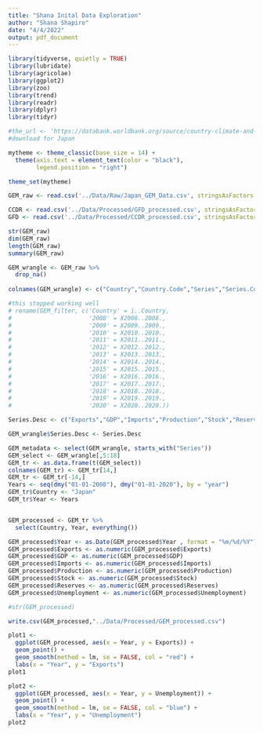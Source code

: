 ```yaml
---
title: "Shana Inital Data Exploration"
author: "Shana Shapiro"
date: "4/4/2022"
output: pdf_document
---
```


```r
library(tidyverse, quietly = TRUE)
library(lubridate)
library(agricolae)
library(ggplot2)
library(zoo)
library(trend)
library(readr)
library(dplyr)
library(tidyr)
```


```r
#the_url <- 'https://databank.worldbank.org/source/country-climate-and-development-report-(ccdr)'
#download for Japan
```

```r
mytheme <- theme_classic(base_size = 14) +
  theme(axis.text = element_text(color = "black"), 
        legend.position = "right")

theme_set(mytheme)
```


```r
GEM_raw <- read.csv('../Data/Raw/Japan_GEM_Data.csv', stringsAsFactors = TRUE)

CCDR <- read.csv('../Data/Processed/GFD_processed.csv', stringsAsFactors = TRUE)
GFD <- read.csv('../Data/Processed/CCDR_processed.csv', stringsAsFactors = TRUE)

str(GEM_raw)
dim(GEM_raw)
length(GEM_raw)
summary(GEM_raw)
```

```r
GEM_wrangle <- GEM_raw %>% 
  drop_na()
  
colnames(GEM_wrangle) <- c("Country","Country.Code","Series","Series.Code",1:13)

#this stopped working well 
# rename(GEM_filter, c('Country' = ï..Country, 
#                      '2008' = X2008..2008.,
#                      '2009' = X2009..2009., 
#                      '2010' = X2010..2010.,
#                      '2011' = X2011..2011.,
#                      '2012' = X2012..2012.,
#                      '2013' = X2013..2013.,
#                      '2014' = X2014..2014., 
#                      '2015' = X2015..2015., 
#                      '2016' = X2016..2016., 
#                      '2017' = X2017..2017.,
#                      '2018' = X2018..2018.,
#                      '2019' = X2019..2019.,
#                      '2020' = X2020..2020.))

Series.Desc <- c("Exports","GDP","Imports","Production","Stock","Reserves","Unemployment") 

GEM_wrangle$Series.Desc <- Series.Desc

GEM_metadata <- select(GEM_wrangle, starts_with("Series"))
GEM_select <- GEM_wrangle[,5:18]
GEM_tr <- as.data.frame(t(GEM_select))
colnames(GEM_tr) <- GEM_tr[14,]
GEM_tr <- GEM_tr[-14,]
Years <- seq(dmy("01-01-2008"), dmy("01-01-2020"), by = "year")
GEM_tr$Country <- "Japan"
GEM_tr$Year <- Years


GEM_processed <- GEM_tr %>%
  select(Country, Year, everything())

GEM_processed$Year <- as.Date(GEM_processed$Year , format = "%m/%d/%Y")
GEM_processed$Exports <- as.numeric(GEM_processed$Exports)
GEM_processed$GDP <- as.numeric(GEM_processed$GDP)
GEM_processed$Imports <- as.numeric(GEM_processed$Imports)
GEM_processed$Production <- as.numeric(GEM_processed$Production)
GEM_processed$Stock <- as.numeric(GEM_processed$Stock)
GEM_processed$Reserves <- as.numeric(GEM_processed$Reserves)
GEM_processed$Unemployment <- as.numeric(GEM_processed$Unemployment)

#str(GEM_processed)

```

```r
write.csv(GEM_processed,"../Data/Processed/GEM_processed.csv")
```

```r
plot1 <-
  ggplot(GEM_processed, aes(x = Year, y = Exports)) +
  geom_point() +
  geom_smooth(method = lm, se = FALSE, col = "red") +
  labs(x = "Year", y = "Exports")
plot1

```

```r
plot2 <-
  ggplot(GEM_processed, aes(x = Year, y = Unemployment)) +
  geom_point() +
  geom_smooth(method = lm, se = FALSE, col = "blue") +
  labs(x = "Year", y = "Unemployment")
plot2


```